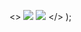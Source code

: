   <>
    <img
      className="h-12 w-12 m-0 block dark:hidden"
      width={width}
      height={height}
      src="/images/validators_light.png"
    />
    <img
      className="h-12 w-12 m-0 hidden dark:block"
      width={width}
      height={height}
      src="/images/validators_dark.png"
    />
  </>
);
